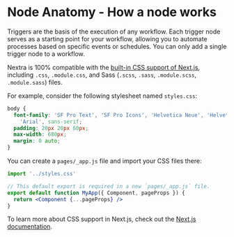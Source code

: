 # Node Anatomy - How a node works

Triggers are the basis of the execution of any workflow. Each trigger node serves as a starting point for your workflow, allowing you to automate processes based on specific events or schedules. You can only add a single trigger node to a workflow.

Nextra is 100% compatible with the
[built-in CSS support of Next.js](https://nextjs.org/docs/basic-features/built-in-css-support),
including `.css`, `.module.css`, and Sass (`.scss`, `.sass`, `.module.scss`,
`.module.sass`) files.

For example, consider the following stylesheet named `styles.css`:

```css filename="styles.css"
body {
  font-family: 'SF Pro Text', 'SF Pro Icons', 'Helvetica Neue', 'Helvetica',
    'Arial', sans-serif;
  padding: 20px 20px 60px;
  max-width: 680px;
  margin: 0 auto;
}
```

You can create a `pages/_app.js` file and import your CSS files there:

```jsx filename="pages/_app.js"
import '../styles.css'

// This default export is required in a new `pages/_app.js` file.
export default function MyApp({ Component, pageProps }) {
  return <Component {...pageProps} />
}
```

To learn more about CSS support in Next.js, check out the
[Next.js documentation](https://nextjs.org/docs/basic-features/built-in-css-support).
